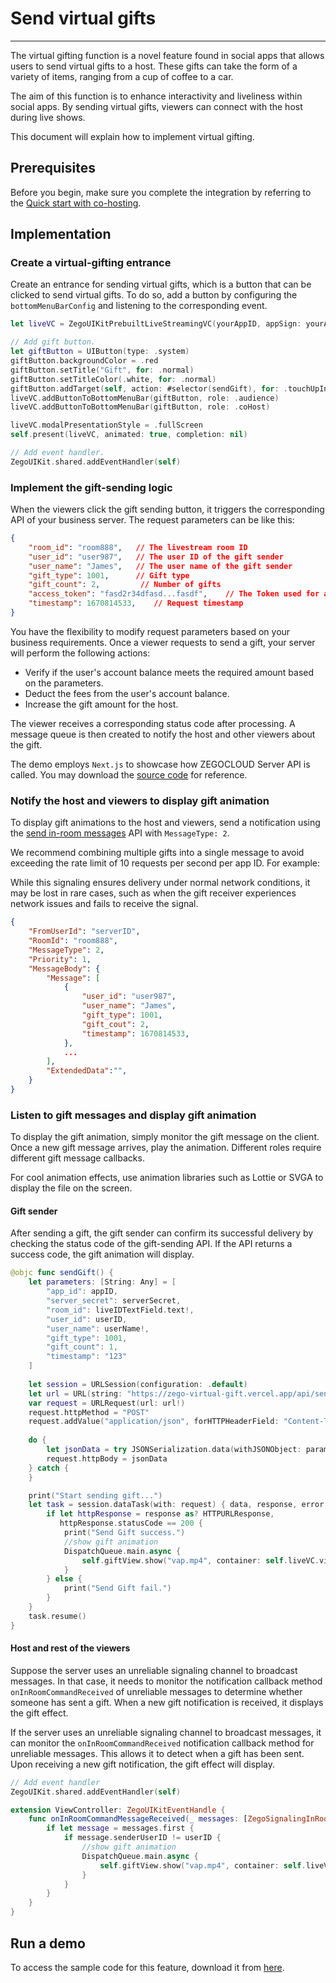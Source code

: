 # Send virtual gifts

- - -

The virtual gifting function is a novel feature found in social apps that allows users to send virtual gifts to a host. These gifts can take the form of a variety of items, ranging from a cup of coffee to a car.

The aim of this function is to enhance interactivity and liveliness within social apps. By sending virtual gifts, viewers can connect with the host during live shows.

This document will explain how to implement virtual gifting.

## Prerequisites

Before you begin, make sure you complete the integration by referring to the [Quick start with co-hosting](/live-streaming-kit-ios/quick-start/quick-start-(with-cohosting)).

## Implementation

### Create a virtual-gifting entrance

Create an entrance for sending virtual gifts, which is a button that can be clicked to send virtual gifts. To do so, add a button by configuring the `bottomMenuBarConfig` and listening to the corresponding event.


```swift
let liveVC = ZegoUIKitPrebuiltLiveStreamingVC(yourAppID, appSign: yourAppSign, userID: yourUserID, userName: yourUserName, liveID: yourLiveID, config: config)

// Add gift button.
let giftButton = UIButton(type: .system)
giftButton.backgroundColor = .red
giftButton.setTitle("Gift", for: .normal)
giftButton.setTitleColor(.white, for: .normal)
giftButton.addTarget(self, action: #selector(sendGift), for: .touchUpInside)
liveVC.addButtonToBottomMenuBar(giftButton, role: .audience)
liveVC.addButtonToBottomMenuBar(giftButton, role: .coHost)

liveVC.modalPresentationStyle = .fullScreen
self.present(liveVC, animated: true, completion: nil)

// Add event handler.
ZegoUIKit.shared.addEventHandler(self)
```

### Implement the gift-sending logic

When the viewers click the gift sending button, it triggers the corresponding API of your business server. The request parameters can be like this:

```json
{
    "room_id": "room888",   // The livestream room ID
    "user_id": "user987",   // The user ID of the gift sender
    "user_name": "James",   // The user name of the gift sender
    "gift_type": 1001,      // Gift type
    "gift_count": 2,         // Number of gifts
    "access_token": "fasd2r34dfasd...fasdf",    // The Token used for authentication
    "timestamp": 1670814533,    // Request timestamp
}
```

You have the flexibility to modify request parameters based on your business requirements. Once a viewer requests to send a gift, your server will perform the following actions:

- Verify if the user's account balance meets the required amount based on the parameters.
- Deduct the fees from the user's account balance.
- Increase the gift amount for the host.

The viewer receives a corresponding status code after processing. A message queue is then created to notify the host and other viewers about the gift.


The demo employs `Next.js` to showcase how ZEGOCLOUD Server API is called. You may download the [source code](https://github.com/ZEGOCLOUD/zego_virtual_gift/blob/main/server_nextjs/pages/api/send_gift.js) for reference.


### Notify the host and viewers to display gift animation


To display gift animations to the host and viewers, send a notification using the [send in-room messages](https://docs.zegocloud.com/article/14716) API with `MessageType: 2`. 

We recommend combining multiple gifts into a single message to avoid exceeding the rate limit of 10 requests per second per app ID. For example:

<Note title="Note">

While this signaling ensures delivery under normal network conditions, it may be lost in rare cases, such as when the gift receiver experiences network issues and fails to receive the signal.
</Note>


```json
{
    "FromUserId": "serverID",
    "RoomId": "room888",
    "MessageType": 2,
    "Priority": 1,
    "MessageBody": {
        "Message": [
            {
                "user_id": "user987",
                "user_name": "James",
                "gift_type": 1001, 
                "gift_cout": 2,
                "timestamp": 1670814533,
            },
            ...
        ],
        "ExtendedData":"",
    }
}
```


### Listen to gift messages and display gift animation

To display the gift animation, simply monitor the gift message on the client. Once a new gift message arrives, play the animation. Different roles require different gift message callbacks.

For cool animation effects, use animation libraries such as Lottie or SVGA to display the file on the screen.


#### Gift sender

After sending a gift, the gift sender can confirm its successful delivery by checking the status code of the gift-sending API. If the API returns a success code, the gift animation will display.

```swift
@objc func sendGift() {
    let parameters: [String: Any] = [
        "app_id": appID,
        "server_secret": serverSecret,
        "room_id": liveIDTextField.text!,
        "user_id": userID,
        "user_name": userName!,
        "gift_type": 1001,
        "gift_count": 1,
        "timestamp": "123"
    ]
    
    let session = URLSession(configuration: .default)
    let url = URL(string: "https://zego-virtual-gift.vercel.app/api/send_gift")
    var request = URLRequest(url: url!)
    request.httpMethod = "POST"
    request.addValue("application/json", forHTTPHeaderField: "Content-Type")
    
    do {
        let jsonData = try JSONSerialization.data(withJSONObject: parameters, options: [])
        request.httpBody = jsonData
    } catch {
    }

    print("Start sending gift...")
    let task = session.dataTask(with: request) { data, response, error in
        if let httpResponse = response as? HTTPURLResponse,
           httpResponse.statusCode == 200 {
            print("Send Gift success.")
            //show gift animation
            DispatchQueue.main.async {
                self.giftView.show("vap.mp4", container: self.liveVC.view)
            }
        } else {
            print("Send Gift fail.")
        }
    }
    task.resume()
}
```

#### Host and rest of the viewers

Suppose the server uses an unreliable signaling channel to broadcast messages. In that case, it needs to monitor the notification callback method `onInRoomCommandReceived` of unreliable messages to determine whether someone has sent a gift. When a new gift notification is received, it displays the gift effect.

If the server uses an unreliable signaling channel to broadcast messages, it can monitor the `onInRoomCommandReceived` notification callback method for unreliable messages. This allows it to detect when a gift has been sent. Upon receiving a new gift notification, the gift effect will display.


```swift
// Add event handler
ZegoUIKit.shared.addEventHandler(self)

extension ViewController: ZegoUIKitEventHandle {
    func onInRoomCommandMessageReceived(_ messages: [ZegoSignalingInRoomCommandMessage], roomID: String) {
        if let message = messages.first {
            if message.senderUserID != userID {
                //show gift animation
                DispatchQueue.main.async {
                    self.giftView.show("vap.mp4", container: self.liveVC.view)
                }
            }
        }
    }
}
```

## Run a demo

To access the sample code for this feature, download it from [here](https://github.com/ZEGOCLOUD/zego_virtual_gift/tree/main/samples/ios/live_streaming).
